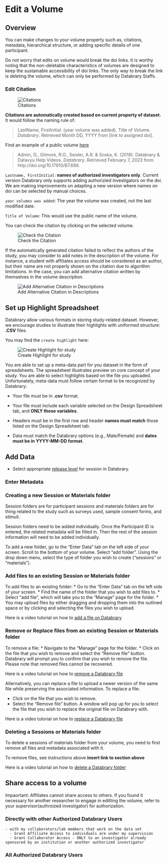 # Edit a Volume {.unnumbered}

## Overview {-}
You can make changes to your volume property such as, citations, metadata, hierarchical structure, or adding specific details of one participant. 

:::{.callout-important}
Do not worry that edits on volume would break the doi links. It is worthy noting that the non-deletable characteristics of volumes are designed to keep the sustainable accessibility of doi links. The only way to break the link is deleting the volume, which can only be performed by Databrary Staffs. 
:::

### Edit Citation

![Citations](../Chapters-for-Affiliates/img/db-edit-citations)

**Citations are automatically created based on current property of dataset.** It would follow the naming rule of: 

> LastName, FirstInitial. (year volume was added). Title of Volume. *Databrary*. Retrieved Month DD, YYYY from [link to assigned doi].

Find an example of a public volume [here](https://nyu.databrary.org/volume/686)

> Admin, D., Gilmore, R.O., Seisler, A.R. & Soska, K. (2018). Databrary & Datavyu Help Videos. *Databrary*. Retrieved February 7, 2023 from http://doi.org/10.17910/B7.686. 

`Lastname, FirstInitial`: **names of authorized investigators only**. Current version Databrary only supports adding authorizied investigators on the doi. We are making improvements on adapting a new version where names on doi can be selected by manual choices.

`year volumes was added`: The year the volume was created, not the last modified date. 

`Title of Volume`: This would use the public name of the volume. 

You can check the citation by clicking on the selected volume.

![Check the Citation](../Chapters-for-Affiliates/img/db-check-citation.png)


If the automatically generated citation failed to reflect the authors of the study, you may consider to add notes in the description of the volume. For instance, a student with affiliates access should be considered as an author, but their name are not properly shown on the citation due to algorithm limitations. In the case, you can add alternative citation written by themselves in the volume description. 

![Add Alternative Citation in Descriptions](../Chapters-for-Affiliates/img/db-add-alternative-reference.png)


## Set up Highlight Spreadsheet {-}

Databrary allow various formats in storing study-related dataset. However, we encourage studies to illustrate their highlights with uniformed structure: **.CSV** files. 

You may find the `create highlight` here:

![Create Highlight for study](../Chapters-for-Affiliates/img/db-create-highlights)


You are able to set up a meta-data part for you dataset in the form of spreadsheets. The spreadsheet illustrates preview on core concept of your study. You are able to select highlights based on the file you uploaded. Unfortunately, meta-data must follow certain format to be recognized by Databrary:

- Your file must be in **.csv** format.

- Your file must include each variable selected on the Design Spreadsheet tab, and **ONLY those variables**.

- Headers must be in the first row and header **names must match** those listed on the Design Spreadsheet tab.

- Data must match the Databrary options (e.g., Male/Female) and **dates must be in YYYY-MM-DD format**.


## Add Data {-}

- Select appropriate [release level](https://www.databrary.org/resources/guide/investigators/release/release-levels.html) for session in Databrary.

### Enter Metadata {-}

### Creating a new Session or Materials folder {-}

Session folders are for participant sessions and materials folders are for thing related to the study such as surveys used, sample consent forms, and stimuli.

Session folders need to be added individually. Once the Participant ID is entered, the related metadata will be filled in. Then the rest of the session information will need to be added individually.

To add a new folder, go to the "Enter Data" tab on the left side of your screen. Scroll to the bottom of your volume. Select "add folder". Using the drop down menu, select the type of folder you wish to create ("sessions" or "materials"). 

### Add files to an existing Session or Materials folder {-}

To add files to an existing folder:
* Go to the "Enter Data" tab on the left side of your screen. 
* Find the name of the folder that you wish to add files to. 
* Select "add file", which will take you to the "Manage" page for the folder.
* You may upload files by either dragging and dropping them into the outlined space or by clicking and selecting the files you wish to upload.

Here is a video tutorial on how to [add a file on Databrary](https://nyu.databrary.org/volume/686/slot/27588/-?asset=122480)

### Remove or Replace files from an existing Session or Materials folder {-}

To remove a file:
* Navigate to the "Manage" page for the folder. 
* Click on the file that you wish to remove and select the "Remove file" button. Databrary will prompt you to confirm that you wish to remove the file. Please note that removed files cannot be recovered.

Here is a video tutorial on how to [remove a Databrary file](https://nyu.databrary.org/volume/686/slot/67044/-?asset=434274)

Alternatively, you can replace a file to upload a newer version of the same file while preserving the associated information. To replace a file:

* Click on the file that you wish to remove.
* Select the "Remove file" button. A window will pop up for you to select the file that you wish to replace the original file on Databrary with.

Here is a video tutorial on how to [replace a Databrary file](https://nyu.databrary.org/volume/686/slot/67045/-?asset=434276)

### Deleting a Sessions or Materials folder {-}

To delete a sessions of materials folder from your volume, you need to first remove all files and metadata associated with it. 

To remove files, see instructions above **insert link to section above**

Here is a video tutorial on how to [delete a Databrary folder](https://nyu.databrary.org/volume/686/slot/67043/-?asset=434284)

## Share access to a volume {-}

Impaortant: Affiliates cannot share access to others. If you found it necessary for another researcher to engage in editting the volume, refer to your supervisor(authroized investigator) for authorization. 

### Directly with other Authorized Databrary Users {-}

 
    - with my collaborators/lab members that work on the data set
      - Grant Affiliate Access to individuals are under my supervision
      - Grant Collaborator Access - ONLY to an investigator already sponsored by an institution or another authorized investigator  
### All Authorized Databrary Users {-}